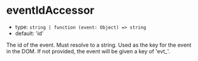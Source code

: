
# eventIdAccessor

- type: `string | function (event: Object) => string`
- default: 'id'

The id of the event. Must resolve to a string. Used as the key for the event in the DOM. If not provided, the event will be given a key of 'evt\_<index>'.

<Story id="props--event-id-accessor" />
